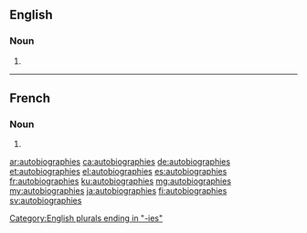 ==English==

===Noun===
{{head|en|noun plural form}}

# {{plural of|autobiography|lang=en}}

----

==French==

===Noun===
{{head|fr|noun plural form|g=f}}

# {{plural of|autobiographie|lang=fr}}

[[Category:English plurals ending in "-ies"]]

[[ar:autobiographies]]
[[ca:autobiographies]]
[[de:autobiographies]]
[[et:autobiographies]]
[[el:autobiographies]]
[[es:autobiographies]]
[[fr:autobiographies]]
[[ku:autobiographies]]
[[mg:autobiographies]]
[[my:autobiographies]]
[[ja:autobiographies]]
[[fi:autobiographies]]
[[sv:autobiographies]]